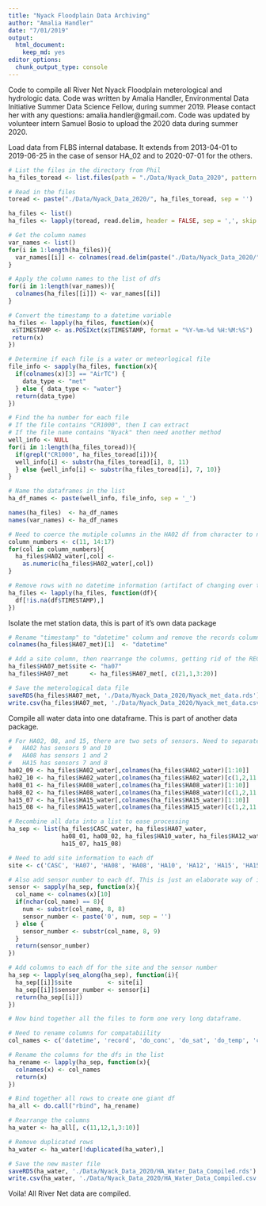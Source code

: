 ```yaml
---
title: "Nyack Floodplain Data Archiving"
author: "Amalia Handler"
date: "7/01/2019"
output: 
  html_document: 
    keep_md: yes
editor_options: 
  chunk_output_type: console
---
```


Code to compile all River Net Nyack Floodplain meterological and hydrologic data. Code was written by Amalia Handler, Environmental Data Initiative Summer Data Science Fellow, during summer 2019. Please contact her with any questions: amalia.handler@gmail.com. Code was updated by volunteer intern Samuel Bosio to upload the 2020 data during summer 2020.

Load data from FLBS internal database. It extends from 2013-04-01 to 2019-06-25 in the case of sensor HA_02 and to 2020-07-01 for the others. 

```r
# List the files in the directory from Phil
ha_files_toread <- list.files(path = "./Data/Nyack_Data_2020", pattern = ".dat")

# Read in the files
toread <- paste("./Data/Nyack_Data_2020/", ha_files_toread, sep = '')

ha_files <- list()
ha_files <- lapply(toread, read.delim, header = FALSE, sep = ',', skip = 4) 

# Get the column names
var_names <- list()
for(i in 1:length(ha_files)){
  var_names[[i]] <- colnames(read.delim(paste("./Data/Nyack_Data_2020/", ha_files_toread[i], sep = ''), sep = ",", skip = 1, header = TRUE))
}

# Apply the column names to the list of dfs
for(i in 1:length(var_names)){
  colnames(ha_files[[i]]) <- var_names[[i]]
}

# Convert the timestamp to a datetime variable
ha_files <- lapply(ha_files, function(x){
 x$TIMESTAMP <- as.POSIXct(x$TIMESTAMP, format = "%Y-%m-%d %H:%M:%S")
 return(x)
})

# Determine if each file is a water or meteorlogical file
file_info <- sapply(ha_files, function(x){
  if(colnames(x)[3] == "AirTC") {
    data_type <- "met"
  } else { data_type <- "water"}
  return(data_type)
})

# Find the ha number for each file
# If the file contains "CR1000", then I can extract
# If the file name contains "Nyack" then need another method
well_info <- NULL
for(i in 1:length(ha_files_toread)){
  if(grepl("CR1000", ha_files_toread[i])){
  well_info[i] <- substr(ha_files_toread[i], 8, 11)
  } else {well_info[i] <- substr(ha_files_toread[i], 7, 10)}
}

# Name the dataframes in the list
ha_df_names <- paste(well_info, file_info, sep = '_')

names(ha_files)  <- ha_df_names
names(var_names) <- ha_df_names

# Need to coerce the mutiple columns in the HA02 df from character to number. Seems that R does not see "NAN" is equivelent to "NaN".
column_numbers <- c(11, 14:17)
for(col in column_numbers){
  ha_files$HA02_water[,col] <- 
    as.numeric(ha_files$HA02_water[,col])
}

# Remove rows with no datetime information (artifact of changing over to daylight savings time)
ha_files <- lapply(ha_files, function(df){
  df[!is.na(df$TIMESTAMP),]
})


```


Isolate the met station data, this is part of it's own data package

```r
# Rename "timestamp" to "datetime" column and remove the records column in the met data
colnames(ha_files$HA07_met)[1]  <- "datetime"

# Add a site column, then rearrange the columns, getting rid of the RECORD number column
ha_files$HA07_met$site <- "ha07" 
ha_files$HA07_met      <- ha_files$HA07_met[, c(21,1,3:20)]

# Save the meterological data file
saveRDS(ha_files$HA07_met, './Data/Nyack_Data_2020/Nyack_met_data.rds')
write.csv(ha_files$HA07_met, './Data/Nyack_Data_2020/Nyack_met_data.csv', row.names = FALSE, quote = F)

```


Compile all water data into one dataframe. This is part of another data package.


```r
# For HA02, 08, and 15, there are two sets of sensors. Need to separate these into different dataframes.
#   HA02 has sensors 9 and 10
#   HA08 has sensors 1 and 2
#   HA15 has sensors 7 and 8
ha02_09 <- ha_files$HA02_water[,colnames(ha_files$HA02_water)[1:10]]
ha02_10 <- ha_files$HA02_water[,colnames(ha_files$HA02_water)[c(1,2,11:18)]]
ha08_01 <- ha_files$HA08_water[,colnames(ha_files$HA08_water)[1:10]]
ha08_02 <- ha_files$HA08_water[,colnames(ha_files$HA08_water)[c(1,2,11:18)]]
ha15_07 <- ha_files$HA15_water[,colnames(ha_files$HA15_water)[1:10]]
ha15_08 <- ha_files$HA15_water[,colnames(ha_files$HA15_water)[c(1,2,11:18)]]

# Recombine all data into a list to ease processing
ha_sep <- list(ha_files$CASC_water, ha_files$HA07_water,
               ha08_01, ha08_02, ha_files$HA10_water, ha_files$HA12_water,
               ha15_07, ha15_08)

# Need to add site information to each df
site <- c('CASC', 'HA07', 'HA08', 'HA08', 'HA10', 'HA12', 'HA15', 'HA15')

# Also add sensor number to each df. This is just an elaborate way of identifying when the sensor number requires a leading zero (for sensors 1-9) or not (for sensor 10).
sensor <- sapply(ha_sep, function(x){
  col_name <- colnames(x)[10]
  if(nchar(col_name) == 8){
    num <- substr(col_name, 8, 8)
    sensor_number <- paste('0', num, sep = '')
  } else {
    sensor_number <- substr(col_name, 8, 9)
  }
  return(sensor_number)
})

# Add columns to each df for the site and the sensor number
ha_sep <- lapply(seq_along(ha_sep), function(i){
  ha_sep[[i]]$site          <- site[i]
  ha_sep[[i]]$sensor_number <- sensor[i]
  return(ha_sep[[i]])
})

# Now bind together all the files to form one very long dataframe.

# Need to rename columns for compatabiility
col_names <- c('datetime', 'record', 'do_conc', 'do_sat', 'do_temp', 'cond', 'ct', 'cond_temp', 'level_m', 'level_temp', 'site', 'sensor_number')

# Rename the columns for the dfs in the list
ha_rename <- lapply(ha_sep, function(x){
  colnames(x) <- col_names
  return(x)
})

# Bind together all rows to create one giant df
ha_all <- do.call("rbind", ha_rename)

# Rearrange the columns
ha_water <- ha_all[, c(11,12,1,3:10)]

# Remove duplicated rows
ha_water <- ha_water[!duplicated(ha_water),]

# Save the new master file
saveRDS(ha_water, './Data/Nyack_Data_2020/HA_Water_Data_Compiled.rds')
write.csv(ha_water, './Data/Nyack_Data_2020/HA_Water_Data_Compiled.csv', row.names = FALSE, quote = FALSE)

```

Voila! All River Net data are compiled.  
